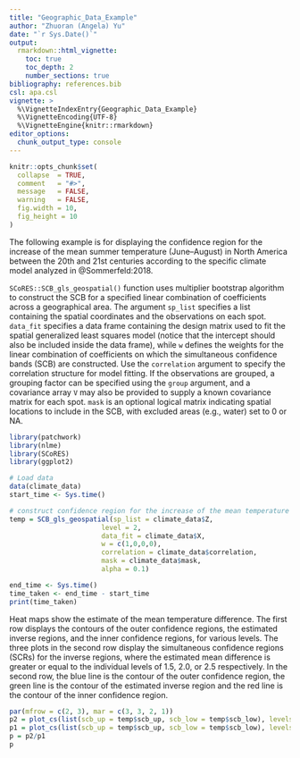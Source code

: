 ```yaml
---
title: "Geographic_Data_Example"
author: "Zhuoran (Angela) Yu"
date: "`r Sys.Date()`"
output: 
  rmarkdown::html_vignette:
    toc: true
    toc_depth: 2
    number_sections: true
bibliography: references.bib
csl: apa.csl
vignette: >
  %\VignetteIndexEntry{Geographic_Data_Example}
  %\VignetteEncoding{UTF-8}
  %\VignetteEngine{knitr::rmarkdown}
editor_options: 
  chunk_output_type: console
---
```


```r
knitr::opts_chunk$set(
  collapse  = TRUE,
  comment   = "#>",
  message   = FALSE,
  warning   = FALSE,
  fig.width = 10,
  fig_height = 10
)
```

The following example is for displaying the confidence region for the increase of the mean summer temperature (June–August) in North America between the 20th and 21st centuries according to the specific climate model analyzed in @Sommerfeld:2018. 

`SCoRES::SCB_gls_geospatial()` function uses multiplier bootstrap algorithm to construct the SCB for a specified linear combination of coefficients across a geographical area. The argument `sp_list` specifies a list containing the spatial coordinates and the observations on each spot. `data_fit` specifies a data frame containing the design matrix used to fit the spatial generalized least squares model (notice that the intercept should also be included inside the data frame), while `w` defines the weights for the linear combination of coefficients on which the simultaneous confidence bands (SCB) are constructed. Use the `correlation` argument to specify the correlation structure for model fitting. If the observations are grouped, a grouping factor can be specified using the `group` argument, and a covariance array `V` may also be provided to supply a known covariance matrix for each spot. `mask` is an optional logical matrix indicating spatial locations to include in the SCB, with excluded areas (e.g., water) set to 0 or NA.

```r
library(patchwork)
library(nlme)
library(SCoRES)
library(ggplot2)

# Load data
data(climate_data)
start_time <- Sys.time()

# construct confidence region for the increase of the mean temperature (June-August) in North America between the 20th and 21st centuries
temp = SCB_gls_geospatial(sp_list = climate_data$Z, 
                       level = 2, 
                       data_fit = climate_data$X,
                       w = c(1,0,0,0),
                       correlation = climate_data$correlation,
                       mask = climate_data$mask, 
                       alpha = 0.1)

end_time <- Sys.time()
time_taken <- end_time - start_time
print(time_taken)
```

Heat maps show the estimate of the mean temperature difference. The first row displays the contours of the outer confidence regions, the estimated inverse regions, and the inner confidence regions, for various levels. The three plots in the second row display the simultaneous confidence regions (SCRs) for the inverse regions, where the estimated mean difference is greater or equal to the individual levels of 1.5, 2.0, or 2.5 respectively. In the second
 row, the blue line is the contour of the outer confidence region, the green line is the contour of the estimated inverse region and the red line is the contour of the inner confidence region.
 
```r
par(mfrow = c(2, 3), mar = c(3, 3, 2, 1)) 
p2 = plot_cs(list(scb_up = temp$scb_up, scb_low = temp$scb_low), levels = c(1.5, 2,2.5,3), x = temp$x, y = temp$y, mu_hat = temp$mu_hat, xlab = "Longitude", ylab = "Latitude", level_label = T, min.size = 40, palette = "Spectral", color_level_label = "black")
p1 = plot_cs(list(scb_up = temp$scb_up, scb_low = temp$scb_low), levels = c(1.5,2,2.5), x = temp$x, y = temp$y, mu_hat = temp$mu_hat, xlab = "Longitude", ylab = "Latitude",together = F)
p = p2/p1
p
```


